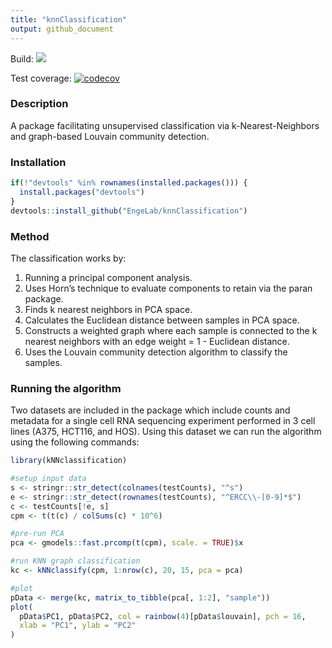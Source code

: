 ```yaml
---
title: "knnClassification"
output: github_document
---
```


Build: <a href="https://travis-ci.org/jasonserviss/sp.scRNAseq"><img src="https://travis-ci.org/EngeLab/kNNclassification.svg?branch=master"></a>

Test coverage: [![codecov](https://codecov.io/gh/EngeLab/knnClassification/branch/master/graph/badge.svg)](https://codecov.io/gh/EngeLab/knnClassification)

### Description

A package facilitating unsupervised classification via k-Nearest-Neighbors and 
graph-based Louvain community detection. 

### Installation

```r
if(!"devtools" %in% rownames(installed.packages())) {
  install.packages("devtools")
}
devtools::install_github("EngeLab/knnClassification")
```

### Method

The classification works by:

1. Running a principal component analysis.  
2. Uses Horn's technique to evaluate components to retain via the paran package.
3. Finds k nearest neighbors in PCA space.  
4. Calculates the Euclidean distance between samples in PCA space.  
5. Constructs a weighted graph where each sample is connected to the k nearest
neighbors with an edge weight = 1 - Euclidean distance.  
6. Uses the Louvain community detection algorithm to classify the samples.  

### Running the algorithm

Two datasets are included in the package which include counts and metadata for a 
single cell RNA sequencing experiment performed in 3 cell lines 
(A375, HCT116, and HOS). Using this dataset we can run the algorithm using the 
following commands:

```r
library(kNNclassification)

#setup input data
s <- stringr::str_detect(colnames(testCounts), "^s")
e <- stringr::str_detect(rownames(testCounts), "^ERCC\\-[0-9]*$")
c <- testCounts[!e, s]
cpm <- t(t(c) / colSums(c) * 10^6)

#pre-run PCA
pca <- gmodels::fast.prcomp(t(cpm), scale. = TRUE)$x

#run KNN graph classification
kc <- kNNclassify(cpm, 1:nrow(c), 20, 15, pca = pca)

#plot
pData <- merge(kc, matrix_to_tibble(pca[, 1:2], "sample"))
plot(
  pData$PC1, pData$PC2, col = rainbow(4)[pData$louvain], pch = 16, 
  xlab = "PC1", ylab = "PC2"
)
```



